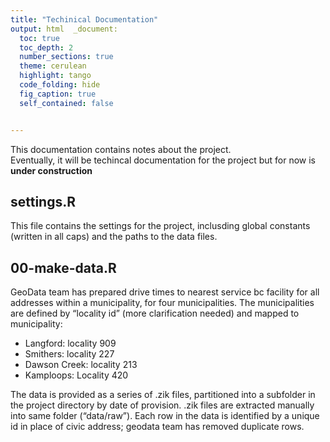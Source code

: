 ```yaml
---
title: "Techinical Documentation"
output: html  _document:
  toc: true
  toc_depth: 2
  number_sections: true
  theme: cerulean
  highlight: tango
  code_folding: hide
  fig_caption: true
  self_contained: false


---
```


This documentation contains notes about the project.  
Eventually, it will be techincal documentation for the project but for now is **under construction**

## settings.R 
This file contains the settings for the project, inclusding global constants (written in all caps) and the paths to the data files.

## 00-make-data.R

GeoData team has prepared drive times to nearest service bc facility for all addresses within a municipality, for four municipalities.
The municipalities are defined by "locality id" (more clarification needed) and mapped to municipality:

- Langford: locality 909
- Smithers: locality 227
- Dawson Creek: locality 213
- Kamploops: Locality 420


The data is provided as a series of .zik files, partitioned into a subfolder in the project directory by date of provision. 
.zik files are extracted manually into same folder ("data/raw"). 
Each row in the data is identified by a unique id in place of civic address; geodata team has removed duplicate rows.

